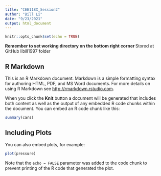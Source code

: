 ```yaml
---
title: "CEE118X_Session2"
author: "Bill Li"
date: "9/23/2021"
output: html_document
---
```


```r
knitr::opts_chunk$set(echo = TRUE)
```
**Remember to set working directory on the bottom right corner 
**Stored at GitHub libill1997 folder 

## R Markdown

This is an R Markdown document. Markdown is a simple formatting syntax for authoring HTML, PDF, and MS Word documents. For more details on using R Markdown see <http://rmarkdown.rstudio.com>.

When you click the **Knit** button a document will be generated that includes both content as well as the output of any embedded R code chunks within the document. You can embed an R code chunk like this:

```r
summary(cars)
```

## Including Plots

You can also embed plots, for example:

```r
plot(pressure)
```

Note that the `echo = FALSE` parameter was added to the code chunk to prevent printing of the R code that generated the plot.
